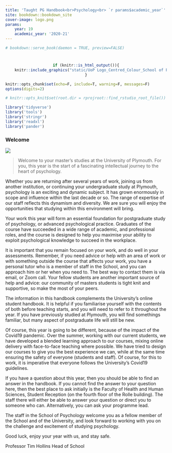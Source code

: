 ```yaml
---
title: 'Taught PG Handbook<br>Psychology<br> `r params$academic_year`'
site: bookdown::bookdown_site
cover-image: logo.png
params:
    year: 19
    academic_year: '2020-21'
---
```


```r
# bookdown::serve_book(daemon = TRUE, preview=FALSE)
```

# {-}

:::{.logo}

```r
if (knitr::is_html_output()){
    knitr::include_graphics("static/UoP Logo_Centred_Colour_School of Psychology-01.jpg")
}
```

:::

<style>
    .title {text-align:center;}
    .logo {text-align:center;}

</style>

```r
knitr::opts_chunk$set(echo=F, include=T, warning=F, messages=F)
options(digits=2)

# knitr::opts_knit$set(root.dir = rprojroot::find_rstudio_root_file())

library('tidyverse')
library('tools')
library('stringr')
library('readxl')
library('pander')


```

### Welcome

![](static/s200_timhollins.jpg){.thumbnail}

> Welcome to your master's studies at the University of Plymouth. For you, this year is the start of
> a fascinating intellectual journey to the heart of psychology.

Whether you are returning after several years of work, joining us from another
institution, or continuing your undergraduate study at Plymouth, psychology is
an exciting and dynamic subject. It has grown enormously in scope and influence
within the last decade or so. The range of expertise of our staff reflects this
dynamism and diversity. We are sure you will enjoy the opportunities that
studying within this environment will bring.

Your work this year will form an essential foundation for postgraduate study of
psychology, or advanced psychological practice. Graduates of the course have
succeeded in a wide range of academic, and professional roles, and the course is
designed to help you maximise your ability to exploit psychological knowledge to
succeed in the workplace.

It is important that you remain focused on your work, and do well in your
assessments. Remember, if you need advice or help with an area of work or with
something outside the course that affects your work, you have a personal tutor
who is a member of staff in the School, and you can approach him or her when you
need to. The best way to contact them is via email, or Zoom call. Your fellow 
students are another important source of help and advice: our community of 
masters students is tight knit and supportive, so make the most of your peers.

The information in this handbook complements the University’s online student
handbook. It is helpful if you familiarise yourself with the contents of both
before teaching starts, and you will need to refer to it throughout the year. If
you have previously studied at Plymouth, you will find somethings familiar, but
many aspect of postgraduate life will still be new.

Of course, this year is going to be different, because of the impact of the 
Covid19 pandemic. Over the summer, working with our current students, we have 
developed a blended learning approach to our courses, mixing online delivery 
with face-to-face teaching where possible. We have tried to design our courses 
to give you the best experience we can, while at the same time ensuring the 
safety of everyone (students and staff).  Of course, for this to work, it is 
imperative that everyone follows the University’s Covid19 guidelines.  

If you have a question about this year, then you should be able to find an
answer in the handbook. If you cannot find the answer to your question here,
then the best place to ask initially is the Faculty of Health and Human
Sciences, Student Reception (on the fourth floor of the Rolle building). The
staff there will either be able to answer your question or direct you to someone
who can. Alternatively, you can ask your programme lead.

The staff in the School of Psychology welcome you as a fellow member of the
School and of the University, and look forward to working with you on the
challenge and excitement of studying psychology.

Good luck, enjoy your year with us, and stay safe.

Professor Tim Hollins Head of School
